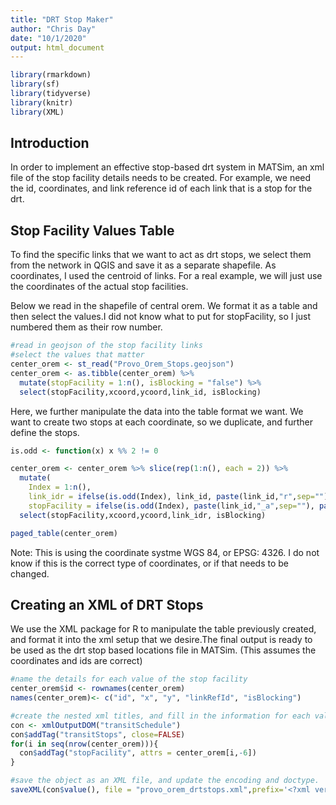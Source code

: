 ```yaml
---
title: "DRT Stop Maker"
author: "Chris Day"
date: "10/1/2020"
output: html_document
---
```


```r
library(rmarkdown)
library(sf)
library(tidyverse)
library(knitr)
library(XML)
```

## Introduction
In order to implement an effective stop-based drt system in MATSim, an xml file of the stop facility details needs to be created. For example, we need the id, coordinates, and link reference id of each link that is a stop for the drt. 

## Stop Facility Values Table
To find the specific links that we want to act as drt stops, we select them from the network in QGIS and save it as a separate shapefile. As coordinates, I used the centroid of links. For a real example, we will just use the coordinates of the actual stop facilities.

Below we read in the shapefile of central orem. We format it as a table and then select the values.I did not know what to put for stopFacility, so I just numbered them as their row number. 

```r
#read in geojson of the stop facility links
#select the values that matter
center_orem <- st_read("Provo_Orem_Stops.geojson")
center_orem <- as.tibble(center_orem) %>%
  mutate(stopFacility = 1:n(), isBlocking = "false") %>%
  select(stopFacility,xcoord,ycoord,link_id, isBlocking)
```

Here, we further manipulate the data into the table format we want. We want to create two stops at each coordinate, so we duplicate, and further define the stops.

```r
is.odd <- function(x) x %% 2 != 0

center_orem <- center_orem %>% slice(rep(1:n(), each = 2)) %>%
  mutate(
    Index = 1:n(),
    link_idr = ifelse(is.odd(Index), link_id, paste(link_id,"r",sep="")),
    stopFacility = ifelse(is.odd(Index), paste(link_id,"_a",sep=""), paste(link_id,"_b",sep=""))) %>%
  select(stopFacility,xcoord,ycoord,link_idr, isBlocking)

paged_table(center_orem)
```

Note: This is using the coordinate systme WGS 84, or EPSG: 4326. I do not know if this is the correct type of coordinates, or if that needs to be changed.

## Creating an XML of DRT Stops
We use the XML package for R to manipulate the table previously created, and format it into the xml setup that we desire.The final output is ready to be used as the drt stop based locations file in MATSim. (This assumes the coordinates and ids are correct)

```r
#name the details for each value of the stop facility
center_orem$id <- rownames(center_orem)
names(center_orem)<- c("id", "x", "y", "linkRefId", "isBlocking")

#create the nested xml titles, and fill in the information for each value from the data table
con <- xmlOutputDOM("transitSchedule")
con$addTag("transitStops", close=FALSE)
for(i in seq(nrow(center_orem))){
  con$addTag("stopFacility", attrs = center_orem[i,-6])
}

#save the object as an XML file, and update the encoding and doctype.
saveXML(con$value(), file = "provo_orem_drtstops.xml",prefix='<?xml version="1.0" encoding="UTF-8"?>\n',doctype = '<!DOCTYPE transitSchedule SYSTEM "http://www.matsim.org/files/dtd/transitSchedule_v1.dtd">\n')
```

